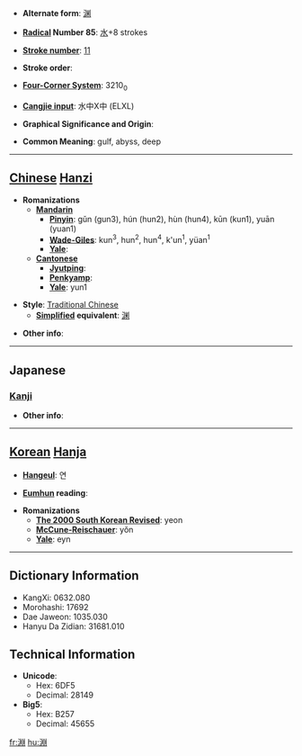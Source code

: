 * '''Alternate form''': [[渊]]

* '''[[Wiktionary:Chinese radical index| Radical]] Number 85''': [[Wiktionary:Chinese radical index 水|水]]+8 strokes

* '''[[Wiktionary:Chinese total strokes index|Stroke number]]''': [[Wiktionary:Chinese total strokes index 11|11]]

* '''Stroke order''': 

* '''[[Wiktionary:Chinese four corner index|Four-Corner System]]''': 3210<sub>0</sub>

* '''[[Wiktionary:Chinese Cangjie index|Cangjie input]]''': 水中X中 (ELXL)

* '''Graphical Significance and Origin''': 

* '''Common Meaning''': gulf, abyss, deep

----

== [[Chinese]] [[Hanzi]] ==

* '''Romanizations'''
** '''[[Mandarin]]'''
*** '''[[Pinyin]]''': gǔn (gun3), hún (hun2), hùn (hun4), kūn (kun1), yuān (yuan1)
*** '''[[Wade-Giles]]''': kun<sup>3</sup>, hun<sup>2</sup>, hun<sup>4</sup>, k'un<sup>1</sup>, yüan<sup>1</sup>
*** '''[[Yale]]''': 
** '''[[Cantonese]]'''
*** '''[[Jyutping]]''':
*** '''[[Penkyamp]]''': 
*** '''[[Yale]]''': yun1

* '''Style''': [[Traditional Chinese]] 
** '''[[Simplified Chinese|Simplified]] equivalent''': [[渊]]

* '''Other info''': 

----

==Japanese==
===[[Kanji]]===
{{kanji|on readings=[[えん]] (en)
|kun readings=[[ふち]] (fuchi)
}}

* '''Other info''':  

----

== [[Korean]] [[Hanja]] ==

* '''[[Hangeul]]''': 연

* '''[[Eumhun]] reading''': 

* '''Romanizations'''
** '''[[The 2000 South Korean Revised Romanization|The 2000 South Korean Revised]]''': yeon
** '''[[McCune-Reischauer]]''': yŏn
** '''[[Yale]]''': eyn

----

== Dictionary Information ==

* KangXi: 0632.080
* Morohashi: 17692
* Dae Jaweon: 1035.030
* Hanyu Da Zidian: 31681.010

== Technical Information ==

* '''Unicode''':
** Hex: 6DF5
** Decimal: 28149
* '''Big5''':
** Hex: B257
** Decimal: 45655

[[fr:淵]]
[[hu:淵]]